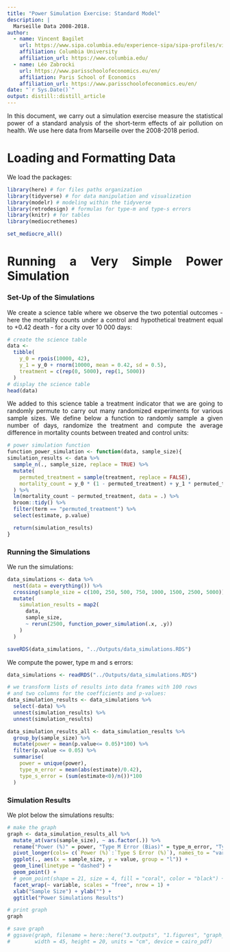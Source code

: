 ```yaml
---
title: "Power Simulation Exercise: Standard Model"
description: |
  Marseille Data 2008-2018.
author:
  - name: Vincent Bagilet 
    url: https://www.sipa.columbia.edu/experience-sipa/sipa-profiles/vincent-bagilet
    affiliation: Columbia University
    affiliation_url: https://www.columbia.edu/
  - name: Léo Zabrocki 
    url: https://www.parisschoolofeconomics.eu/en/
    affiliation: Paris School of Economics
    affiliation_url: https://www.parisschoolofeconomics.eu/en/
date: "`r Sys.Date()`"
output: distill::distill_article
---
```


<style>
body {
text-align: justify}
</style>

In this document, we carry out a simulation exercise measure the statistical power of a standard analysis of the short-term effects of air pollution on health. We use here data from Marseille over the 2008-2018 period.

# Loading and Formatting Data

We load the packages:

```r
library(here) # for files paths organization
library(tidyverse) # for data manipulation and visualization
library(modelr) # modeling within the tidyverse
library(retrodesign) # formulas for type-m and type-s errors
library(knitr) # for tables
library(mediocrethemes)

set_mediocre_all()
```

# Running a Very Simple Power Simulation

### Set-Up of the Simulations

We create a science table where we observe the two potential outcomes - here the mortality counts under a control and hypothetical treatment equal to +0.42 death - for a city over 10 000 days:

```r
# create the science table
data <- 
  tibble(
    y_0 = rpois(10000, 42), 
    y_1 = y_0 + rnorm(10000, mean = 0.42, sd = 0.5),
    treatment = c(rep(0, 5000), rep(1, 5000))
  )
# display the science table
head(data)
```

We added to this science table a treatment indicator that we are going to randomly permute to carry out many randomized experiments for various sample sizes. We define below a function to randomly sample a given number of days, randomize the treatment and compute the average difference in mortality counts between treated and control units:

```r
# power simulation function
function_power_simulation <- function(data, sample_size){
simulation_results <- data %>%
  sample_n(., sample_size, replace = TRUE) %>%
  mutate(
    permuted_treatment = sample(treatment, replace = FALSE),
    mortality_count = y_0 * (1 - permuted_treatment) + y_1 * permuted_treatment
  ) %>%
  lm(mortality_count ~ permuted_treatment, data = .) %>%
  broom::tidy() %>%
  filter(term == "permuted_treatment") %>%
  select(estimate, p.value)

  return(simulation_results)
}
```

### Running the Simulations

We run the simulations:

```r
data_simulations <- data %>%
  nest(data = everything()) %>%
  crossing(sample_size = c(100, 250, 500, 750, 1000, 1500, 2500, 5000)) %>%
  mutate(
    simulation_results = map2(
      data, 
      sample_size, 
      ~ rerun(2500, function_power_simulation(.x, .y))
    )
  )

saveRDS(data_simulations, "../Outputs/data_simulations.RDS")
``` 

We compute the power, type m and s errors:

```r
data_simulations <- readRDS("../Outputs/data_simulations.RDS")

# we transform lists of results into data frames with 100 rows 
# and two columns for the coefficients and p-values:
data_simulation_results <- data_simulations %>%
  select(-data) %>%
  unnest(simulation_results) %>% 
  unnest(simulation_results)

data_simulation_results_all <- data_simulation_results %>%
  group_by(sample_size) %>%
  mutate(power = mean(p.value<= 0.05)*100) %>% 
  filter(p.value <= 0.05) %>%
  summarise(
    power = unique(power),
    type_m_error = mean(abs(estimate)/0.42), 
    type_s_error = (sum(estimate<0)/n())*100
  )
``` 


### Simulation Results

We plot below the simulations results:

```r
# make the graph
graph <- data_simulation_results_all %>%
  mutate_at(vars(sample_size), ~ as.factor(.)) %>%
  rename("Power (%)" = power, "Type M Error (Bias)" = type_m_error, "Type S Error (%)" = type_s_error) %>%
  pivot_longer(cols= c(`Power (%)`:`Type S Error (%)`), names_to = "variable", values_to = "value") %>%
  ggplot(., aes(x = sample_size, y = value, group = "l")) +
  geom_line(linetype = "dashed") +
  geom_point() + 
  # geom_point(shape = 21, size = 4, fill = "coral", color = "black") +
  facet_wrap(~ variable, scales = "free", nrow = 1) +
  xlab("Sample Size") + ylab("") +
  ggtitle("Power Simulations Results") 

# print graph
graph

# save graph
# ggsave(graph, filename = here::here("3.outputs", "1.figures", "graph_demo_power.pdf"), 
#        width = 45, height = 20, units = "cm", device = cairo_pdf)
``` 



